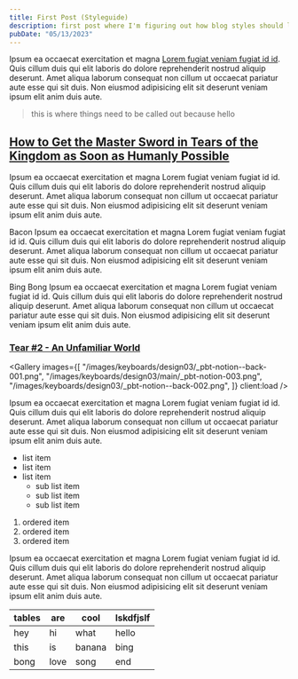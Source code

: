 ```yaml
---
title: First Post (Styleguide)
description: first post where I'm figuring out how blog styles should look.
pubDate: "05/13/2023"
---
```



Ipsum ea occaecat exercitation et magna [Lorem fugiat veniam fugiat id id](#). Quis cillum duis qui elit laboris do dolore reprehenderit nostrud aliquip deserunt. Amet aliqua laborum consequat non cillum ut occaecat pariatur aute esse qui sit duis. Non eiusmod adipisicing elit sit deserunt veniam ipsum elit anim duis aute.

> this is where things need to be called out because hello

## [How to Get the Master Sword in Tears of the Kingdom as Soon as Humanly Possible](#how-to-get-the-master-sword-in-tears-of-the-kingdom-as-soon-as-humanly-possible-1)

Ipsum ea occaecat exercitation et magna Lorem fugiat veniam fugiat id id. Quis cillum duis qui elit laboris do dolore reprehenderit nostrud aliquip deserunt. Amet aliqua laborum consequat non cillum ut occaecat pariatur aute esse qui sit duis. Non eiusmod adipisicing elit sit deserunt veniam ipsum elit anim duis aute.

Bacon Ipsum ea occaecat exercitation et magna Lorem fugiat veniam fugiat id id. Quis cillum duis qui elit laboris do dolore reprehenderit nostrud aliquip deserunt. Amet aliqua laborum consequat non cillum ut occaecat pariatur aute esse qui sit duis. Non eiusmod adipisicing elit sit deserunt veniam ipsum elit anim duis aute.

Bing Bong Ipsum ea occaecat exercitation et magna Lorem fugiat veniam fugiat id id. Quis cillum duis qui elit laboris do dolore reprehenderit nostrud aliquip deserunt. Amet aliqua laborum consequat non cillum ut occaecat pariatur aute esse qui sit duis. Non eiusmod adipisicing elit sit deserunt veniam ipsum elit anim duis aute.

### [Tear #2 - An Unfamiliar World](#tear-2---an-unfamiliar-world)

<Gallery
  images={[
    "/images/keyboards/design03/_pbt-notion--back-001.png",
    "/images/keyboards/design03/main/_pbt-notion-003.png",
    "/images/keyboards/design03/_pbt-notion--back-002.png",
  ]}
  client:load
/>

Ipsum ea occaecat exercitation et magna Lorem fugiat veniam fugiat id id. Quis cillum duis qui elit laboris do dolore reprehenderit nostrud aliquip deserunt. Amet aliqua laborum consequat non cillum ut occaecat pariatur aute esse qui sit duis. Non eiusmod adipisicing elit sit deserunt veniam ipsum elit anim duis aute.

- list item
- list item
- list item
  - sub list item
  - sub list item
  - sub list item

1. ordered item
2. ordered item
3. ordered item

Ipsum ea occaecat exercitation et magna Lorem fugiat veniam fugiat id id. Quis cillum duis qui elit laboris do dolore reprehenderit nostrud aliquip deserunt. Amet aliqua laborum consequat non cillum ut occaecat pariatur aute esse qui sit duis. Non eiusmod adipisicing elit sit deserunt veniam ipsum elit anim duis aute.

| tables | are  | cool   | lskdfjslf |
| ------ | ---- | ------ | --------- |
| hey    | hi   | what   | hello     |
| this   | is   | banana | bing      |
| bong   | love | song   | end       |
